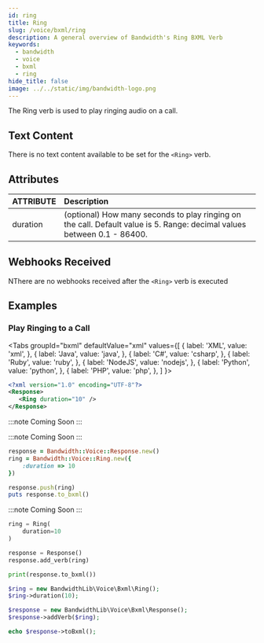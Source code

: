 ```yaml
---
id: ring
title: Ring
slug: /voice/bxml/ring
description: A general overview of Bandwidth's Ring BXML Verb
keywords:
  - bandwidth
  - voice
  - bxml
  - ring
hide_title: false
image: ../../static/img/bandwidth-logo.png
---
```



The Ring verb is used to play ringing audio on a call.

## Text Content

There is no text content available to be set for the `<Ring>` verb.

## Attributes

| ATTRIBUTE | Description                                                                                            |
|:----------|:-------------------------------------------------------------------------------------------------------|
| duration  | (optional) How many seconds to play ringing on the call. Default value is 5. Range: decimal values between 0.1 - 86400. |

## Webhooks Received

NThere are no webhooks received after the `<Ring>` verb is executed

## Examples

### Play Ringing to a Call

<Tabs
  groupId="bxml"
  defaultValue="xml"
  values={[
    { label: 'XML', value: 'xml', },
    { label: 'Java', value: 'java', },
    { label: 'C#', value: 'csharp', },
    { label: 'Ruby', value: 'ruby', },
    { label: 'NodeJS', value: 'nodejs', },
    { label: 'Python', value: 'python', },
    { label: 'PHP', value: 'php', },
  ]
}>
<TabItem value="xml">

```xml
<?xml version="1.0" encoding="UTF-8"?>
<Response>
   <Ring duration="10" />
</Response>
```

</TabItem>
<TabItem value="java">

:::note
Coming Soon
:::

</TabItem>
<TabItem value="csharp">

:::note
Coming Soon
:::

</TabItem>
<TabItem value="ruby">

```ruby
response = Bandwidth::Voice::Response.new()
ring = Bandwidth::Voice::Ring.new({
    :duration => 10
})

response.push(ring)
puts response.to_bxml()
```

</TabItem>
<TabItem value="nodejs">

:::note
Coming Soon
:::

</TabItem>
<TabItem value="python">

```python
ring = Ring(
    duration=10
)

response = Response()
response.add_verb(ring)

print(response.to_bxml())
```

</TabItem>
<TabItem value="php">

```php
$ring = new BandwidthLib\Voice\Bxml\Ring();
$ring->duration(10);

$response = new BandwidthLib\Voice\Bxml\Response();
$response->addVerb($ring);

echo $response->toBxml();
```

</TabItem>
</Tabs>
